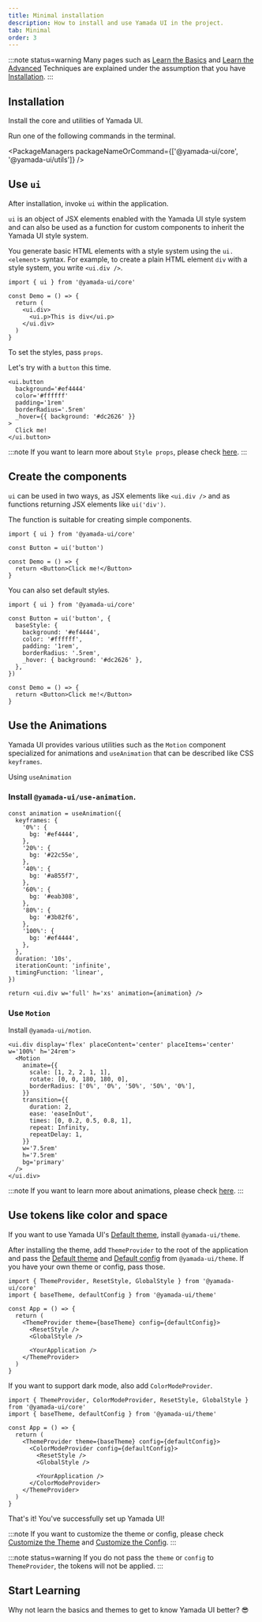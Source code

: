 ```yaml
---
title: Minimal installation
description: How to install and use Yamada UI in the project.
tab: Minimal
order: 3
---
```


:::note status=warning
Many pages such as [Learn the Basics](/getting-started/installation/basic) and [Learn the Advanced](/getting-started/installation/advanced) Techniques are explained under the assumption that you have [Installation](/getting-started/installation).
:::

## Installation

Install the core and utilities of Yamada UI.

Run one of the following commands in the terminal.

<PackageManagers packageNameOrCommand={['@yamada-ui/core', '@yamada-ui/utils']} />

## Use `ui`

After installation, invoke `ui` within the application.

`ui` is an object of JSX elements enabled with the Yamada UI style system and can also be used as a function for custom components to inherit the Yamada UI style system.

You generate basic HTML elements with a style system using the `ui.<element>` syntax. For example, to create a plain HTML element `div` with a style system, you write `<ui.div />`.

```tsx live=false
import { ui } from '@yamada-ui/core'

const Demo = () => {
  return (
    <ui.div>
      <ui.p>This is div</ui.p>
    </ui.div>
  )
}
```

To set the styles, pass `props`.

Let's try with a `button` this time.

```tsx
<ui.button
  background='#ef4444'
  color='#ffffff'
  padding='1rem'
  borderRadius='.5rem'
  _hover={{ background: '#dc2626' }}
>
  Click me!
</ui.button>
```

:::note
If you want to learn more about `Style props`, please check [here](/styled-system/style-props).
:::

## Create the components

`ui` can be used in two ways, as JSX elements like `<ui.div />` and as functions returning JSX elements like `ui('div')`.

The function is suitable for creating simple components.

```tsx live=false
import { ui } from '@yamada-ui/core'

const Button = ui('button')

const Demo = () => {
  return <Button>Click me!</Button>
}
```

You can also set default styles.

```tsx live=false
import { ui } from '@yamada-ui/core'

const Button = ui('button', {
  baseStyle: {
    background: '#ef4444',
    color: '#ffffff',
    padding: '1rem',
    borderRadius: '.5rem',
    _hover: { background: '#dc2626' },
  },
})

const Demo = () => {
  return <Button>Click me!</Button>
}
```

## Use the Animations

Yamada UI provides various utilities such as the `Motion` component specialized for animations and `useAnimation` that can be described like CSS `keyframes`.

Using `useAnimation`

### Install `@yamada-ui/use-animation`.

```tsx functional=true
const animation = useAnimation({
  keyframes: {
    '0%': {
      bg: '#ef4444',
    },
    '20%': {
      bg: '#22c55e',
    },
    '40%': {
      bg: '#a855f7',
    },
    '60%': {
      bg: '#eab308',
    },
    '80%': {
      bg: '#3b82f6',
    },
    '100%': {
      bg: '#ef4444',
    },
  },
  duration: '10s',
  iterationCount: 'infinite',
  timingFunction: 'linear',
})

return <ui.div w='full' h='xs' animation={animation} />
```

### Use `Motion`

Install `@yamada-ui/motion`.

```tsx
<ui.div display='flex' placeContent='center' placeItems='center' w='100%' h='24rem'>
  <Motion
    animate={{
      scale: [1, 2, 2, 1, 1],
      rotate: [0, 0, 180, 180, 0],
      borderRadius: ['0%', '0%', '50%', '50%', '0%'],
    }}
    transition={{
      duration: 2,
      ease: 'easeInOut',
      times: [0, 0.2, 0.5, 0.8, 1],
      repeat: Infinity,
      repeatDelay: 1,
    }}
    w='7.5rem'
    h='7.5rem'
    bg='primary'
  />
</ui.div>
```

:::note
If you want to learn more about animations, please check [here](/styled-system/animation).
:::

## Use tokens like color and space

If you want to use Yamada UI's [Default theme](/styled-system/theming/default-theme), install `@yamada-ui/theme`.

After installing the theme, add `ThemeProvider` to the root of the application and pass the [Default theme](/styled-system/theming/default-theme) and [Default config](/styled-system/configure/default-config) from `@yamada-ui/theme`. If you have your own theme or config, pass those.

```tsx live=false highlight={6,7,8,11}
import { ThemeProvider, ResetStyle, GlobalStyle } from '@yamada-ui/core'
import { baseTheme, defaultConfig } from '@yamada-ui/theme'

const App = () => {
  return (
    <ThemeProvider theme={baseTheme} config={defaultConfig}>
      <ResetStyle />
      <GlobalStyle />

      <YourApplication />
    </ThemeProvider>
  )
}
```

If you want to support dark mode, also add `ColorModeProvider`.

```tsx live=false highlight={7,12}
import { ThemeProvider, ColorModeProvider, ResetStyle, GlobalStyle } from '@yamada-ui/core'
import { baseTheme, defaultConfig } from '@yamada-ui/theme'

const App = () => {
  return (
    <ThemeProvider theme={baseTheme} config={defaultConfig}>
      <ColorModeProvider config={defaultConfig}>
        <ResetStyle />
        <GlobalStyle />

        <YourApplication />
      </ColorModeProvider>
    </ThemeProvider>
  )
}
```

That's it! You've successfully set up Yamada UI!

:::note
If you want to customize the theme or config, please check [Customize the Theme](/styled-system/theming/customize-theme) and [Customize the Config](/styled-system/configure/customize-config).
:::

:::note status=warning
If you do not pass the `theme` or `config` to `ThemeProvider`, the tokens will not be applied.
:::

## Start Learning

Why not learn the basics and themes to get to know Yamada UI better? 😎

<CardContainer>
  <LinkCard href='/getting-started/basics' />
  <LinkCard
    href='/styled-system/theming'
    title='Learn about Themes'
    description="Get to know Yamada UI's default theme and learn how to create and modify the values for colors, fonts, and other theme attributes."
  />
  <LinkCard
    href='/components'
    title='Explore Components'
    description='Yamada UI offers over 100 flexible components. All components support animations and dark mode.'
  />
  <LinkCard
    href='https://github.com/hirotomoyamada/yamada-ui'
    title='Explore the Source Code'
    description='The Yamada UI package and documentation site are open source. If you like Yamada UI, please give it a star.'
  />
</CardContainer>
